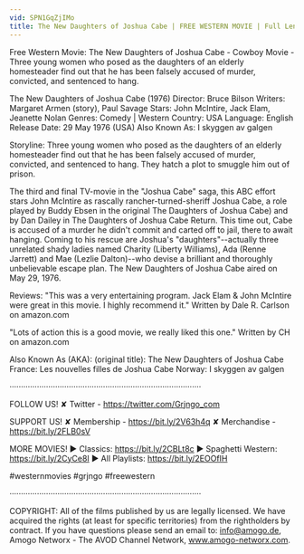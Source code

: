 ```yaml
---
vid: SPN1GqZjIMo
title: The New Daughters of Joshua Cabe | FREE WESTERN MOVIE | Full Length | Cowboy Film
---
```


Free Western Movie: The New Daughters of Joshua Cabe - Cowboy Movie - Three young women who posed as the daughters of an elderly homesteader find out that he has been falsely accused of murder, convicted, and sentenced to hang. 

The New Daughters of Joshua Cabe (1976)
Director: Bruce Bilson
Writers: Margaret Armen (story), Paul Savage
Stars: John McIntire, Jack Elam, Jeanette Nolan
Genres: Comedy | Western 
Country: USA
Language: English
Release Date: 29 May 1976 (USA) 
Also Known As: I skyggen av galgen 

Storyline:
Three young women who posed as the daughters of an elderly homesteader find out that he has been falsely accused of murder, convicted, and sentenced to hang. They hatch a plot to smuggle him out of prison.

The third and final TV-movie in the "Joshua Cabe" saga, this ABC effort stars John McIntire as rascally rancher-turned-sheriff Joshua Cabe, a role played by Buddy Ebsen in the original The Daughters of Joshua Cabe) and by Dan Dailey in The Daughters of Joshua Cabe Return. This time out, Cabe is accused of a murder he didn't commit and carted off to jail, there to await hanging. Coming to his rescue are Joshua's "daughters"--actually three unrelated shady ladies named Charity (Liberty Williams), Ada (Renne Jarrett) and Mae (Lezlie Dalton)--who devise a brilliant and thoroughly unbelievable escape plan. The New Daughters of Joshua Cabe aired on May 29, 1976. 

Reviews:
"This was a very entertaining program. Jack Elam & John McIntire were great in this movie. I highly recommend it." Written by Dale R. Carlson on amazon.com

"Lots of action this is a good movie, we really liked this one." Written by CH on amazon.com

Also Known As (AKA):
(original title): The New Daughters of Joshua Cabe
France: Les nouvelles filles de Joshua Cabe
Norway: I skyggen av galgen

····················································································

FOLLOW US!
✘ Twitter - https://twitter.com/Grjngo_com

SUPPORT US!
✘ Membership - https://bit.ly/2V63h4q
✘ Merchandise - https://bit.ly/2FLB0sV

MORE MOVIES! 
► Classics: https://bit.ly/2CBLt8c 
► Spaghetti Western: https://bit.ly/2CyCe8I 
► All Playlists: https://bit.ly/2EOOfIH 

#westernmovies #grjngo #freewestern

····················································································

COPYRIGHT: All of the films published by us are legally licensed. We have acquired the rights (at least for specific territories) from the rightholders by contract. If you have questions please send an email to: info@amogo.de, Amogo Networx - The AVOD Channel Network, www.amogo-networx.com.
